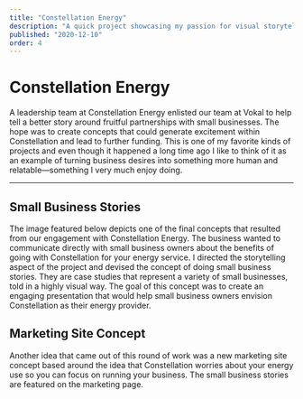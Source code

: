 ```yaml
---
title: "Constellation Energy"
description: "A quick project showcasing my passion for visual storytelling and conceptual work"
published: "2020-12-10"
order: 4
---
```


<PostColNarrow>

# Constellation Energy

<p className="large">
  A leadership team at Constellation Energy enlisted our team at Vokal to help
  tell a better story around fruitful partnerships with small businesses. The
  hope was to create concepts that could generate excitement within
  Constellation and lead to further funding. This is one of my favorite kinds of
  projects and even though it happened a long time ago I like to think of it as
  an example of turning business desires into something more human and
  relatable—something I very much enjoy doing.
</p>

<PageNote
  title="Note"
  description="On this project I partnered with Danny Skelley, a talented visual designer based out of Detroit. My role was to provide create content and provide strategic direction."
/>

---

## Small Business Stories

The image featured below depicts one of the final concepts that resulted from our engagement with Constellation Energy. The business wanted to communicate directly with small business owners about the benefits of going with Constellation for your energy service. I directed the storytelling aspect of the project and devised the concept of doing small business stories. They are case studies that represent a variety of small businesses, told in a highly visual way. The goal of this concept was to create an engaging presentation that would help small business owners envision Constellation as their energy provider.

</PostColNarrow>

<PostColWide>

<PostImageWide
  alt="A concept for a Small Business Story"
  caption="A concept for a Small Business Story"
  src="/images/projects/constellation/constellation-hero-dark.png"
  width={1600}
  height={1000}
/>

</PostColWide>

<PostColNarrow>

## Marketing Site Concept

Another idea that came out of this round of work was a new marketing site concept based around the idea that Constellation worries about your energy use so you can focus on running your business. The small business stories are featured on the marketing page.

</PostColNarrow>

<PostColWide>

<PostImageWide
  alt="A concept for the new marketing site"
  caption="A concept for the new marketing site"
  src="/images/projects/constellation/constellation-marketing-light.png"
  width={1600}
  height={1956}
/>

</PostColWide>
